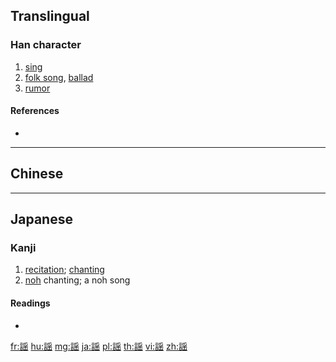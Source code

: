 {{character info/new}}
{{also|謠|谣}}
==Translingual==
{{Han simplified forms|謠|謡|谣}}
===Han character===
{{Han char|rn=149|rad=言|as=10|sn=17|four=|canj=XYRBO,YRBOU|ids=⿰言䍃}}

# [[sing]]
# [[folk song]], [[ballad]]
# [[rumor]]

====References====
* {{Han ref|kx=1177.021|dkj=35779|hdz=64007.040|uh=8B21|ud=35617}}

----

==Chinese==
{{zh-see|謠|v}}

----

==Japanese==

===Kanji===
{{ja-kanji|grade=c|rs=言10}}

# [[recitation]]; [[chanting]]
# [[noh]] chanting; a noh song

====Readings====
* {{ja-readings|on=[[よう]] (yō)|kun=[[うたい]] (utai), [[うたう]] (utau)|nanori=}}

[[fr:謡]]
[[hu:謡]]
[[mg:謡]]
[[ja:謡]]
[[pl:謡]]
[[th:謡]]
[[vi:謡]]
[[zh:謡]]